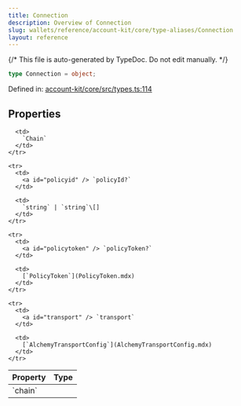 ```yaml
---
title: Connection
description: Overview of Connection
slug: wallets/reference/account-kit/core/type-aliases/Connection
layout: reference
---
```


{/* This file is auto-generated by TypeDoc. Do not edit manually. */}

```ts
type Connection = object;
```

Defined in: [account-kit/core/src/types.ts:114](https://github.com/alchemyplatform/aa-sdk/blob/0cc60e9f694c242d91befdaa2f26cdec3ee389c5/account-kit/core/src/types.ts#L114)

## Properties

<table>
  <thead>
    <tr>
      <th align="left">Property</th>
      <th align="left">Type</th>
    </tr>
  </thead>

  <tbody>
    <tr>
      <td>
        <a id="chain" /> `chain`
      </td>

      <td>
        `Chain`
      </td>
    </tr>

    <tr>
      <td>
        <a id="policyid" /> `policyId?`
      </td>

      <td>
        `string` | `string`\[]
      </td>
    </tr>

    <tr>
      <td>
        <a id="policytoken" /> `policyToken?`
      </td>

      <td>
        [`PolicyToken`](PolicyToken.mdx)
      </td>
    </tr>

    <tr>
      <td>
        <a id="transport" /> `transport`
      </td>

      <td>
        [`AlchemyTransportConfig`](AlchemyTransportConfig.mdx)
      </td>
    </tr>

  </tbody>
</table>

